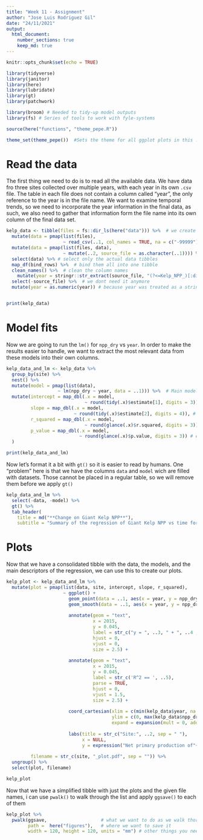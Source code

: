 ```yaml
---
title: "Week 11 - Assignment"
author: "Jose Luis Rodriguez Gil"
date: "24/11/2021"
output: 
  html_document:
    number_sections: true
    keep_md: true
---
```


```r
knitr::opts_chunk$set(echo = TRUE)
```

```r
library(tidyverse)
library(janitor)
library(here)
library(lubridate)
library(gt)
library(patchwork)

library(broom) # Needed to tidy-up model outputs
library(fs) # Series of tools to work with fyle-systems

```

```r

source(here("functions", "theme_pepe.R"))

theme_set(theme_pepe())  #Sets the theme for all ggplot plots in this .Rmd file (no need to call it in the plot itself)


```


# Read the data

The first thing we need to do is to read all the available data. We have data fro three sites collected over multiple years, with each year in its own `.csv` file. The table in each file does not contain a column called "year", the only reference to the year is in the file name. We want to examine temporal trends, so we need to incorporate the year information in the final data, as such, we also need to gather that information form the file name into its own column of the final data set.

```r

kelp_data <- tibble(files = fs::dir_ls(here("data"))) %>%  # we create a tibble of files in that folder
  mutate(data = pmap(list(files), 
                     ~ read_csv(..1, col_names = TRUE, na = c("-99999")))) %>%  # We load each individual file as a tibble-within-a-tibble
  mutate(data = pmap(list(files, data), 
                     ~ mutate(..2, source_file = as.character(..1)))) %>% # To each individual dataset we add the name of the file it came from (for reference)
  select(data) %>% # select only the actual data tibbles
  map_df(bind_rows) %>%  # bind them all into one tibble
  clean_names() %>%  # clean the column names 
    mutate(year = stringr::str_extract(source_file, "(?<=Kelp_NPP_)[:digit:]{4}")) %>% # extract the date using regex
  select(-source_file) %>%  # we dont need it anymore 
  mutate(year = as.numeric(year)) # because year was treated as a string, but we need it to be numeric in order to plot it.


print(kelp_data)


```


# Model fits

Now we are going to run the `lm()` for `npp_dry` vs `year`. In order to make the results easier to handle, we want to extract the most relevant data from these models into their own columns. 

```r

kelp_data_and_lm <- kelp_data %>% 
  group_by(site) %>% 
  nest() %>% 
  mutate(model = pmap(list(data),
                   ~ lm(npp_dry ~ year, data = ..1))) %>%  # Main model fit
  mutate(intercept = map_dbl(.x = model,
                             ~ round(tidy(.x)$estimate[1], digits = 3)), # extract the intercept into its own column
         slope = map_dbl(.x = model,
                         ~ round(tidy(.x)$estimate[2], digits = 4)), # extract the slope into its own column
         r_squared = map_dbl(.x = model,
                             ~ round(glance(.x)$r.squared, digits = 3)), # extract the r_squared into its own column
         p_value = map_dbl(.x = model,
                           ~ round(glance(.x)$p.value, digits = 3)) # extract the p_value into its own column
  )

print(kelp_data_and_lm)

```

Now let's format it a bit with `gt()` so it is easier to read by humans. One "problem" here is that we have the columns `data` and `model` wich are filled with datasets. Those cannot be placed in a regular table, so we will remove them before we apply `gt()`

```r

kelp_data_and_lm %>% 
  select(-data, -model) %>% 
  gt() %>% 
  tab_header(
    title = md("**Change on Giant Kelp NPP**"),
    subtitle = "Summary of the regression of Giant Kelp NPP vs time for the three studied sites")

```

# Plots

Now that we have a consolidated tibble with the data, the models, and the main descriptors of the regression, we can use this to create our plots.

```r

kelp_plot <- kelp_data_and_lm %>% 
  mutate(plot = pmap(list(data, site, intercept, slope, r_squared),
                     ~ ggplot() +
                       geom_point(data = ..1, aes(x = year, y = npp_dry), alpha = 0.4, stroke = 0) +
                       geom_smooth(data = ..1, aes(x = year, y = npp_dry), method = "lm", colour = "grey20", size = 0.3) +
                       
                       annotate(geom = "text",
                                x = 2015,
                                y = 0.045,
                                label = str_c("y = ", ..3, " + ", ..4 ,"x", sep = ""),
                                hjust = 0,
                                vjust = 0,
                                size = 2.5) +
                       
                       annotate(geom = "text",
                                x = 2015,
                                y = 0.045,
                                label = str_c('R^2 == ', ..5),
                                parse = TRUE,
                                hjust = 0,
                                vjust = 1.5, 
                                size = 2.5) +
                       
                       coord_cartesian(xlim = c(min(kelp_data$year, na.rm = TRUE), max(kelp_data$year, na.rm = TRUE)),
                                       ylim = c(0, max(kelp_data$npp_dry, na.rm = TRUE)),
                                       expand = expansion(mult = 0, add = 0)) +
                       
                       labs(title = str_c("Site:", ..2, sep = " "),
                            x = NULL,
                            y = expression("Net primary production of"~italic("M. pyrifera")~ "dry mass" ~(kg~.~m^{-2}~.~d^{-1})))),
         
         filename = str_c(site, "_plot.pdf", sep = "")) %>% 
  ungroup() %>% 
  select(plot, filename)

kelp_plot

```


Now that we have a simplified tibble with just the plots and the given file names, i can use `pwalk()` to walk through the list and apply `ggsave()` to each of them

```r
  
kelp_plot %>% 
  pwalk(ggsave,                    # what we want to do as we walk thorugh the object   
        path =  here("figures"),   # where we want to save it
        width = 120, height = 120, units = "mm") # other things you need for ggsave
```

